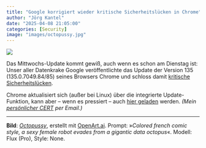 ```yaml
---
title: "Google korrigiert wieder kritische Sicherheitslücken in Chrome"
author: "Jörg Kantel"
date: "2025-04-08 21:05:00"
categories: [Security]
image: "images/octopussy.jpg"
---
```


[![](images/octopussy-b.jpg)](https://www.flickr.com/photos/schockwellenreiter/54370075273/)

Das Mittwochs-Update kommt gewiß, auch wenn es schon am Dienstag ist: Unser aller Datenkrake Google veröffentlichte das Update der Version 135 (135.0.7049.84/85) seines Browsers Chrome und schloss damit [kritische Sicherheitslücken](https://chromereleases.googleblog.com/2025/04/stable-channel-update-for-desktop_8.html).

Chrome aktualisiert sich (außer bei Linux) über die integrierte Update-Funktion, kann aber – wenn es pressiert – auch [hier geladen](https://www.google.com/intl/de/chrome/browser/) werden. *(Mein [persönlicher CERT](https://wwwuser.gwdguser.de/~mreiman1/) per Email.)*

---

**Bild**: *[Octopussy](https://www.flickr.com/photos/schockwellenreiter/54370075273/)*, erstellt mit [OpenArt.ai](https://openart.ai/home). Prompt: »*Colored french comic style, a sexy female robot evades from a gigantic data octopus*«. Modell: Flux (Pro), Style: None.